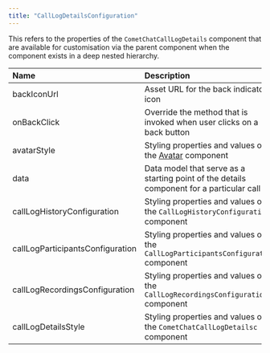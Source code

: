 ```yaml
---
title: "CallLogDetailsConfiguration"
---
```


This refers to the properties of the `CometChatCallLogDetails` component that are available for customisation via the parent component when the component exists in a deep nested hierarchy.

| Name                             | Description                                                                              |
| :-------------------------------- | :---------------------------------------------------------------------------------------- |
| backIconUrl                      | Asset URL for the back indicator icon                                                    |
| onBackClick                      | Override the method that is invoked when user clicks on a back button                    |
| avatarStyle                      | Styling properties and values of the [Avatar](/web-elements/avatar) component       |
| data                             | Data model that serve as a starting point of the details component for a particular call |
| callLogHistoryConfiguration      | Styling properties and values of the `CallLogHistoryConfiguration` component             |
| callLogParticipantsConfiguration | Styling properties and values of the `CallLogParticipantsConfiguration` component        |
| callLogRecordingsConfiguration   | Styling properties and values of the `CallLogRecordingsConfiguration` component          |
| callLogDetailsStyle              | Styling properties and values of the `CometChatCallLogDetailsc` component                |
